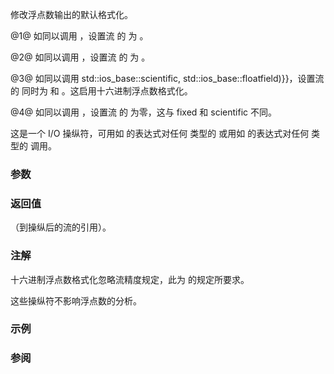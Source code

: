 {{cpp/title|fixed|scientific|hexfloat|defaultfloat}}
{{cpp/io/manip/navbar}}
{{dcl begin}}
{{dcl header|ios}}
{{dcl|num=1|
std::ios_base&amp; fixed( std::ios_base&amp; str );
}}
{{dcl|num=2|
std::ios_base&amp; scientific( std::ios_base&amp; str );
}}
{{dcl|num=3|since=c++11|
std::ios_base&amp; hexfloat( std::ios_base&amp; str );
}}
{{dcl|num=4|since=c++11|
std::ios_base&amp; defaultfloat( std::ios_base&amp; str );
}}
{{dcl end}}

修改浮点数输出的默认格式化。

@1@ 如同以调用 {{c|str.setf(std::ios_base::fixed, std::ios_base::floatfield)}}，设置流 {{c|str}} 的 {{tt|floatfield}} 为 {{tt|fixed}}。

@2@ 如同以调用 {{c|str.setf(std::ios_base::scientific, std::ios_base::floatfield)}}，设置流 {{c|str}} 的 {{tt|floatfield}} 为 {{tt|scientific}}。

@3@ 如同以调用 {{c|str.setf(std::ios_base::fixed {{!}} std::ios_base::scientific, std::ios_base::floatfield)}}，设置流 {{c|str}} 的 {{tt|floatfield}} 同时为 {{tt|fixed}} 和 {{tt|scientific}}。这启用十六进制浮点数格式化。

@4@ 如同以调用 {{c|str.unsetf(std::ios_base::floatfield)}}，设置流 {{c|str}} 的 {{tt|floatfield}} 为零，这与 fixed 和 scientific 不同。

这是一个 I/O 操纵符，可用如 {{c|out &lt;&lt; std::fixed}} 的表达式对任何 {{lc|std::basic_ostream}} 类型的 {{tt|out}} 或用如 {{c|in &gt;&gt; std::scientific}} 的表达式对任何 {{lc|std::basic_istream}} 类型的 {{tt|in}} 调用。

===参数===
{{par begin}}
{{par|str|到 I/O 流的引用}}
{{par end}}

===返回值===
{{c|str}}（到操纵后的流的引用）。

===注解===
十六进制浮点数格式化忽略流精度规定，此为 {{lc|std::num_put::do_put}} 的规定所要求。

这些操纵符不影响浮点数的分析。

===示例===
{{example
|code=
#include &lt;iomanip&gt;
#include &lt;iostream&gt;
#include &lt;sstream&gt;

enum class cap { title, middle, end };

void print(const char* text, double num, cap c)
{
    if (c == cap::title)
        std::cout &lt;&lt;
            "┌──────────┬────────────┬──────────────────────────┐\n"
            "│  number  │   iomanip  │      representation      │\n"
            "├──────────┼────────────┼──────────────────────────┤\n";
    std::cout &lt;&lt; std::left
         &lt;&lt; "│ " &lt;&lt; std::setw(8) &lt;&lt; text &lt;&lt;      " │ fixed      │ "
         &lt;&lt; std::setw(24) &lt;&lt; std::fixed  &lt;&lt; num &lt;&lt;            " │\n"
         &lt;&lt; "│ " &lt;&lt; std::setw(8) &lt;&lt; text &lt;&lt;      " │ scientific │ "
         &lt;&lt; std::setw(24) &lt;&lt; std::scientific &lt;&lt; num &lt;&lt;        " │\n"
         &lt;&lt; "│ " &lt;&lt; std::setw(8) &lt;&lt; text &lt;&lt;      " │ hexfloat   │ "
         &lt;&lt; std::setw(24) &lt;&lt; std::hexfloat &lt;&lt; num &lt;&lt;          " │\n"
         &lt;&lt; "│ " &lt;&lt; std::setw(8) &lt;&lt; text &lt;&lt;      " │ default    │ "
         &lt;&lt; std::setw(24) &lt;&lt; std::defaultfloat &lt;&lt; num &lt;&lt;      " │\n";
    std::cout &lt;&lt; (c != cap::end ?
            "├──────────┼────────────┼──────────────────────────┤\n" :
            "└──────────┴────────────┴──────────────────────────┘\n");
}

int main()
{
    print("0.0", 0.0, cap::title);
    print("0.01", 0.01, cap::middle);
    print("0.00001", 0.00001, cap::end);

    // 注意；选用 clang 以得到正确输出
    double f;
    std::istringstream("0x1.8p+0") &gt;&gt; f;
    std::cout &lt;&lt; "Parsing 0x1.8p+0 gives " &lt;&lt; f &lt;&lt; '\n';

    std::istringstream("0x1P-1022") &gt;&gt; f;
    std::cout &lt;&lt; "Parsing 0x1P-1022 gives " &lt;&lt; f &lt;&lt; '\n';
}
|output=
┌──────────┬────────────┬──────────────────────────┐
│  number  │   iomanip  │      representation      │
├──────────┼────────────┼──────────────────────────┤
│ 0.0      │ fixed      │ 0.000000                 │
│ 0.0      │ scientific │ 0.000000e+00             │
│ 0.0      │ hexfloat   │ 0x0p+0                   │
│ 0.0      │ default    │ 0                        │
├──────────┼────────────┼──────────────────────────┤
│ 0.01     │ fixed      │ 0.010000                 │
│ 0.01     │ scientific │ 1.000000e-02             │
│ 0.01     │ hexfloat   │ 0x1.47ae147ae147bp-7     │
│ 0.01     │ default    │ 0.01                     │
├──────────┼────────────┼──────────────────────────┤
│ 0.00001  │ fixed      │ 0.000010                 │
│ 0.00001  │ scientific │ 1.000000e-05             │
│ 0.00001  │ hexfloat   │ 0x1.4f8b588e368f1p-17    │
│ 0.00001  │ default    │ 1e-05                    │
└──────────┴────────────┴──────────────────────────┘
Parsing 0x1.8p+0 gives 1.5
Parsing 0x1P-1022 gives 2.22507e-308
}}

===参阅===
{{dsc begin}}
{{dsc inc|cpp/io/manip/dsc setprecision}}
{{dsc end}}

{{langlinks|de|en|es|fr|it|ja|pt|ru}}